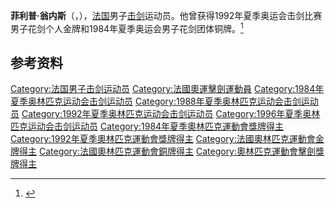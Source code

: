 {{Infobox sportsperson
| name             = 菲利普·翁内斯<br />Philippe Omnès
| image            = Philippe Omnès.jpg
| caption          = Omnès, 2012
| birth_name       = 
| fullname         = 
| nickname         = 
| nationality      = 
| residence        = 
| birth_date       = {{birth date and age|1960|8|6|df=yes}}
| birth_place      = {{FRA}}[[巴黎|巴黎]]
| death_date       = 
| death_place      = 
| height           = 
| weight           = 
| website          = 
| country          = 
| sport            = [[击剑|击剑]]
| event            = 
| collegeteam      = 
| club             = 
| team             = 
| turnedpro        = 
| coach            = 
| retired          = 
| coaching         = 
| worlds           = 
| regionals        = 
| nationals        = 
| olympics         = 
| paralympics      = 
| highestranking   = 
| pb               = 
| medaltemplates   = 
{{MedalSport | 男子[[击剑|击剑]] }}
{{MedalCountry | {{FRA}} }}
{{MedalOlympics}}
{{MedalGold | [[1992年夏季奥林匹克运动会|1992 巴塞罗那]] | {{tsl|en|Fencing at the 1992 Summer Olympics – Men's foil||花剑个人}} }}
{{MedalBronze | [[1984年夏季奥林匹克运动会|1984 洛杉矶]] | {{tsl|en|Fencing at the 1984 Summer Olympics – Men's team foil||花剑团体}} }}
| show-medals      = yes
}}
'''菲利普·翁内斯'''（{{lang-fr|Philippe Omnès}}，{{bd|1960年|8月6日|}}），[[法国|法国]]男子[[击剑|击剑]]运动员。他曾获得1992年夏季奥运会击剑比赛男子花剑个人金牌和1984年夏季奥运会男子花剑团体铜牌。<ref>{{Cite web|title=Philippe OMNÈS|url=https://www.olympic.org/philippe-omnes|accessdate=2021-03-06|date=2021-03-05|work=International Olympic Committee|language=en}}</ref>

== 参考资料 ==
{{reflist}}

{{奥林匹克运动会击剑比赛男子花剑个人冠军}}
{{世界击剑锦标赛男子花剑个人冠军}}

{{Authority control}}
{{DEFAULTSORT:Omnès}}
[[Category:法国男子击剑运动员|Category:法国男子击剑运动员]]
[[Category:法國奧運擊劍運動員|Category:法國奧運擊劍運動員]]
[[Category:1984年夏季奥林匹克运动会击剑运动员|Category:1984年夏季奥林匹克运动会击剑运动员]]
[[Category:1988年夏季奥林匹克运动会击剑运动员|Category:1988年夏季奥林匹克运动会击剑运动员]]
[[Category:1992年夏季奥林匹克运动会击剑运动员|Category:1992年夏季奥林匹克运动会击剑运动员]]
[[Category:1996年夏季奥林匹克运动会击剑运动员|Category:1996年夏季奥林匹克运动会击剑运动员]]
[[Category:1984年夏季奧林匹克運動會獎牌得主|Category:1984年夏季奧林匹克運動會獎牌得主]]
[[Category:1992年夏季奧林匹克運動會獎牌得主|Category:1992年夏季奧林匹克運動會獎牌得主]]
[[Category:法國奧林匹克運動會金牌得主|Category:法國奧林匹克運動會金牌得主]]
[[Category:法國奧林匹克運動會銅牌得主|Category:法國奧林匹克運動會銅牌得主]]
[[Category:奧林匹克運動會擊劍獎牌得主|Category:奧林匹克運動會擊劍獎牌得主]]

{{法国人物小作品}}